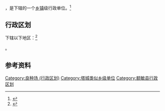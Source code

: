 {{中国乡级行政区|65/42/21/402/000}}

'''{{PAGENAMEBASE}}'''，是{{PRC admin/fullname|65/42/21/402/000|3}}下辖的一个[[乡镇|乡镇]]级行政单位。<ref>{{PRC admin/ref sgc|{{PRC admin/parent|65/42/21/402/000}}}}</ref>

== 行政区划 ==

{{PAGENAMEBASE}}下辖以下地区：<ref>{{PRC admin/ref sgc|65/42/21/402/000}}</ref>

{{PRC admin/children|65/42/21/402/000}}。

== 参考资料 ==

{{reflist}}

{{额敏县行政区划}}
{{新疆行政区划小作品}}

[[Category:良种场_(行政区划)|Category:良种场 (行政区划)]]
[[Category:塔城类似乡级单位|Category:塔城类似乡级单位]]
[[Category:额敏县行政区划|Category:额敏县行政区划]]